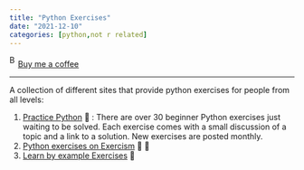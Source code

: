```yaml
---
title: "Python Exercises"
date: "2021-12-10"
categories: [python,not r related]
---
```


<link href="https://fonts.googleapis.com/css?family=Cookie" rel="stylesheet"><a class="bmc-button" target="_blank" href="https://www.buymeacoffee.com/JoscelinRocha">![Buy me a coffee](https://cdn.buymeacoffee.com/buttons/bmc-new-btn-logo.svg){alt="Buy me a coffee" width="15" height="21"}Buy me a coffee</a>

------------------------------------------------------------------------

A collection of different sites that provide python exercises for people from all levels:

1.  [Practice Python](https://www.practicepython.org/) 🌱 : There are over 30 beginner Python exercises just waiting to be solved. Each exercise comes with a small discussion of a topic and a link to a solution. New exercises are posted monthly.
2.  [Python exercises on Exercism](https://exercism.org/tracks/python/exercises) 🌱 🌳
3.  [Learn by example Exercises](https://github.com/learnbyexample/100_page_python_intro/blob/main/exercises/Exercises.md) 🌱
